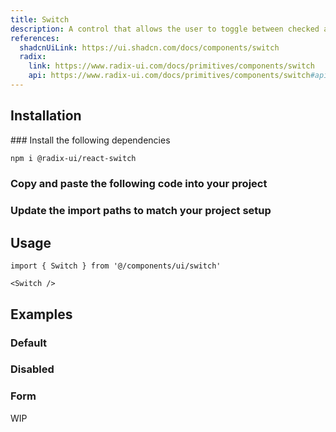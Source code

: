 ```yaml
---
title: Switch
description: A control that allows the user to toggle between checked and not checked.
references:
  shadcnUiLink: https://ui.shadcn.com/docs/components/switch
  radix:
    link: https://www.radix-ui.com/docs/primitives/components/switch
    api: https://www.radix-ui.com/docs/primitives/components/switch#api-reference
---
```


<ComponentPreview name="switch" withRecipe />

## Installation

<Steps>
### Install the following dependencies

```bash npm2yarn
npm i @radix-ui/react-switch
```

### Copy and paste the following code into your project

<ComponentSource name="switch" />

### Update the import paths to match your project setup

</Steps>

## Usage

```tsx
import { Switch } from '@/components/ui/switch'
```

```tsx
<Switch />
```

## Examples

### Default

<ComponentPreview name="switch" />

### Disabled

<ComponentPreview name="switch" file="disabled" />

### Form

<Callout emoji="⚒️">WIP</Callout>
